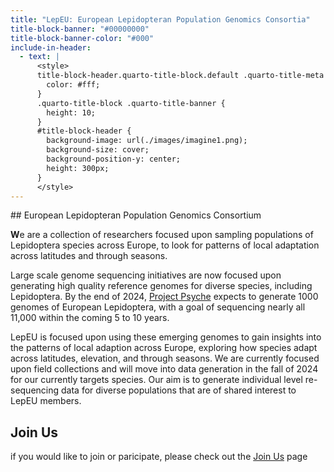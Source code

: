 ```yaml
---
title: "LepEU: European Lepidopteran Population Genomics Consortia"
title-block-banner: "#00000000"
title-block-banner-color: "#000"
include-in-header:
  - text: |
      <style>
      title-block-header.quarto-title-block.default .quarto-title-meta {
        color: #fff;
      }
      .quarto-title-block .quarto-title-banner {
        height: 10;
      }
      #title-block-header {
        background-image: url(./images/imagine1.png);
        background-size: cover;
        background-position-y: center;
        height: 300px;
      }
      </style>
---
```


 ## European Lepidopteran Population Genomics Consortium

**W**e are a collection of researchers focused upon sampling populations of Lepidoptera
species across Europe, to look for patterns of local adaptation across latitudes and through
seasons.  

Large scale genome sequencing initiatives are now focused upon generating high quality
reference genomes for diverse species, including Lepidoptera. By the end of 2024, [Project
Psyche](https://www.projectpsyche.org/) expects to generate 1000 genomes of European
Lepidoptera, with a goal of sequencing nearly all 11,000 within the coming 5 to 10 years.  

LepEU is focused upon using these emerging genomes to gain insights into the patterns of
local adaption across Europe, exploring how species adapt across latitudes, elevation, and
through seasons. We are currently focused upon field collections and will move into data
generation in the fall of 2024 for our currently targets species. Our aim is to generate
individual level re-sequencing data for diverse populations that are of shared interest to
LepEU members.

## Join Us

if you would like to join or paricipate, please check out the [Join Us](contact.qmd) page
